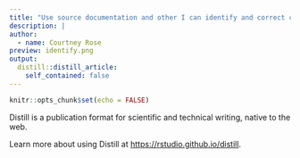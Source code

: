 ```yaml
---
title: "Use source documentation and other I can identify and correct common errors and in R programs."
description: |
author:
  - name: Courtney Rose
preview: identify.png
output:
  distill::distill_article:
    self_contained: false
---
```



```r
knitr::opts_chunk$set(echo = FALSE)
```

Distill is a publication format for scientific and technical writing, native to the web.

Learn more about using Distill at <https://rstudio.github.io/distill>.


